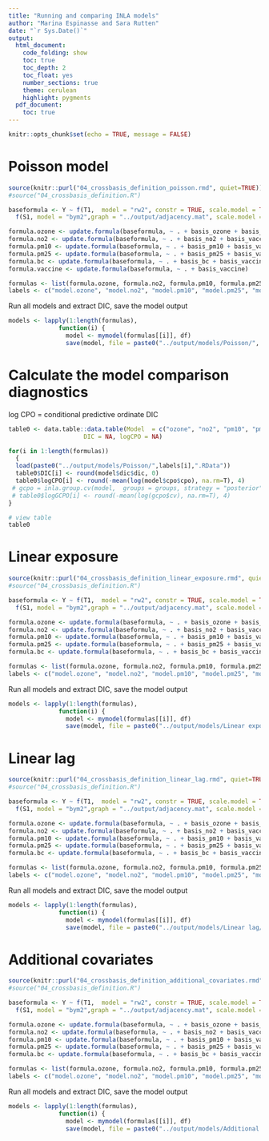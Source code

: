 ---
title: "Running and comparing INLA models"
author: "Marina Espinasse and Sara Rutten"
date: "`r Sys.Date()`"
output:
  html_document:
    code_folding: show
    toc: true
    toc_depth: 2
    toc_float: yes
    number_sections: true
    theme: cerulean
    highlight: pygments
  pdf_document:
    toc: true
---

```{r setup, include=FALSE}
knitr::opts_chunk$set(echo = TRUE, message = FALSE)
```


# Poisson model

```{r}
source(knitr::purl("04_crossbasis_definition_poisson.rmd", quiet=TRUE)) #use when running for the 1st time
#source("04_crossbasis_definition.R")
```

```{r}
baseformula <- Y ~ f(T1,  model = "rw2", constr = TRUE, scale.model = TRUE, hyper = precision.prior) +
  f(S1, model = "bym2",graph = "../output/adjacency.mat", scale.model = TRUE, hyper = precision.prior)

formula.ozone <- update.formula(baseformula, ~ . + basis_ozone + basis_vaccine)
formula.no2 <- update.formula(baseformula, ~ . + basis_no2 + basis_vaccine)
formula.pm10 <- update.formula(baseformula, ~ . + basis_pm10 + basis_vaccine)
formula.pm25 <- update.formula(baseformula, ~ . + basis_pm25 + basis_vaccine)
formula.bc <- update.formula(baseformula, ~ . + basis_bc + basis_vaccine)
formula.vaccine <- update.formula(baseformula, ~ . + basis_vaccine)
```


```{r}
formulas <- list(formula.ozone, formula.no2, formula.pm10, formula.pm25, formula.bc, formula.vaccine)
labels <- c("model.ozone", "model.no2", "model.pm10", "model.pm25", "model.bc", "model.vaccine")
```

Run all models and extract DIC, save the model output 

```{r}
models <- lapply(1:length(formulas), 
              function(i) {
                model <- mymodel(formulas[[i]], df)
                save(model, file = paste0("../output/models/Poisson/", labels[i],".RData"))})
```

# Calculate the model comparison diagnostics
log CPO = conditional predictive ordinate
DIC 

```{r}
table0 <- data.table::data.table(Model  = c("ozone", "no2", "pm10", "pm25", "bc", "vaccine"),
                     DIC = NA, logCPO = NA)

for(i in 1:length(formulas))
  {
  load(paste0("../output/models/Poisson/",labels[i],".RData"))
  table0$DIC[i] <- round(model$dic$dic, 0)
  table0$logCPO[i] <- round(-mean(log(model$cpo$cpo), na.rm=T), 4)
 # gcpo = inla.group.cv(model,  groups = groups, strategy = "posterior")
 # table0$logGCPO[i] <- round(-mean(log(gcpo$cv), na.rm=T), 4)
}

# view table
table0
```



# Linear exposure

```{r}
source(knitr::purl("04_crossbasis_definition_linear_exposure.rmd", quiet=TRUE)) #use when running for the 1st time
#source("04_crossbasis_definition.R")
```

```{r}
baseformula <- Y ~ f(T1,  model = "rw2", constr = TRUE, scale.model = TRUE, hyper = precision.prior) +
  f(S1, model = "bym2",graph = "../output/adjacency.mat", scale.model = TRUE, hyper = precision.prior)

formula.ozone <- update.formula(baseformula, ~ . + basis_ozone + basis_vaccine)
formula.no2 <- update.formula(baseformula, ~ . + basis_no2 + basis_vaccine)
formula.pm10 <- update.formula(baseformula, ~ . + basis_pm10 + basis_vaccine)
formula.pm25 <- update.formula(baseformula, ~ . + basis_pm25 + basis_vaccine)
formula.bc <- update.formula(baseformula, ~ . + basis_bc + basis_vaccine)
```


```{r}
formulas <- list(formula.ozone, formula.no2, formula.pm10, formula.pm25, formula.bc)
labels <- c("model.ozone", "model.no2", "model.pm10", "model.pm25", "model.bc")
```

Run all models and extract DIC, save the model output 

```{r}
models <- lapply(1:length(formulas), 
              function(i) {
                model <- mymodel(formulas[[i]], df)
                save(model, file = paste0("../output/models/Linear exposure/", labels[i],".RData"))})
```


# Linear lag

```{r}
source(knitr::purl("04_crossbasis_definition_linear_lag.rmd", quiet=TRUE)) #use when running for the 1st time
#source("04_crossbasis_definition.R")
```

```{r}
baseformula <- Y ~ f(T1,  model = "rw2", constr = TRUE, scale.model = TRUE, hyper = precision.prior) +
  f(S1, model = "bym2",graph = "../output/adjacency.mat", scale.model = TRUE, hyper = precision.prior)

formula.ozone <- update.formula(baseformula, ~ . + basis_ozone + basis_vaccine)
formula.no2 <- update.formula(baseformula, ~ . + basis_no2 + basis_vaccine)
formula.pm10 <- update.formula(baseformula, ~ . + basis_pm10 + basis_vaccine)
formula.pm25 <- update.formula(baseformula, ~ . + basis_pm25 + basis_vaccine)
formula.bc <- update.formula(baseformula, ~ . + basis_bc + basis_vaccine)
```


```{r}
formulas <- list(formula.ozone, formula.no2, formula.pm10, formula.pm25, formula.bc)
labels <- c("model.ozone", "model.no2", "model.pm10", "model.pm25", "model.bc")
```

Run all models and extract DIC, save the model output 

```{r}
models <- lapply(1:length(formulas), 
              function(i) {
                model <- mymodel(formulas[[i]], df)
                save(model, file = paste0("../output/models/Linear lag/", labels[i],".RData"))})
```



# Additional covariates

```{r}
source(knitr::purl("04_crossbasis_definition_additional_covariates.rmd", quiet=TRUE)) #use when running for the 1st time
#source("04_crossbasis_definition.R")
```

```{r}
baseformula <- Y ~ f(T1,  model = "rw2", constr = TRUE, scale.model = TRUE, hyper = precision.prior) +
  f(S1, model = "bym2",graph = "../output/adjacency.mat", scale.model = TRUE, hyper = precision.prior)

formula.ozone <- update.formula(baseformula, ~ . + basis_ozone + basis_vaccine)
formula.no2 <- update.formula(baseformula, ~ . + basis_no2 + basis_vaccine)
formula.pm10 <- update.formula(baseformula, ~ . + basis_pm10 + basis_vaccine)
formula.pm25 <- update.formula(baseformula, ~ . + basis_pm25 + basis_vaccine)
formula.bc <- update.formula(baseformula, ~ . + basis_bc + basis_vaccine)
```


```{r}
formulas <- list(formula.ozone, formula.no2, formula.pm10, formula.pm25, formula.bc)
labels <- c("model.ozone", "model.no2", "model.pm10", "model.pm25", "model.bc")
```

Run all models and extract DIC, save the model output 

```{r}
models <- lapply(1:length(formulas), 
              function(i) {
                model <- mymodel(formulas[[i]], df)
                save(model, file = paste0("../output/models/Additional covariates/", labels[i],".RData"))})
```


